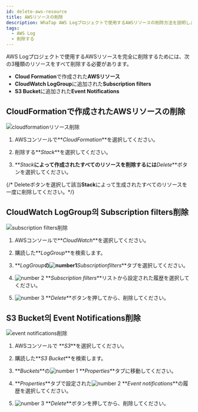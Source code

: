 ```yaml
---
id: delete-aws-resource
title: AWSリソースの削除
description: WhaTap AWS Logプロジェクトで使用するAWSリソースの削除方法を説明します。
tags:
  - AWS Log
  - 削除する
---
```



AWS Logプロジェクトで使用するAWSリソースを完全に削除するためには、次の3種類のリソースをすべて削除する必要があります。

- **Cloud Formation**で作成された**AWSリソース**
- **CloudWatch LogGroup**に追加された**Subscription filters**
- **S3 Bucket**に追加された**Event Notifications**

## CloudFormationで作成されたAWSリソースの削除

![cloudformationリソース削除](/img/aws-log-cloudformation-resource.png)

1. AWSコンソールで**_CloudFormation_**を選択してください。

2. 削除する**_Stack_**を選択してください。

3. **_Stack_**によって作成されたすべてのリソースを削除するには**_Delete_**ボタンを選択してください。

{/* Deleteボタンを選択して該当**Stack**によって生成されたすべてのリソースを一度に削除してください。*/}

## CloudWatch LogGroup의 Subscription filters削除

![subscription filters削除](/img/aws-log-delete-subscription-filter.png)

1. AWSコンソールで**_CloudWatch_**を選択してください。 

2. 購読した**_LogGroup_**を検索します。

3. **_LogGroup_**の![number1](/img/number-01.png)**_Subscriptionfilters_**タブを選択してください。 

4. ![number 2](/img/number-02.png) **_Subscription filters_**リストから設定された履歴を選択してください。 

5. ![number 3](/img/number-03.png) **_Delete_**ボタンを押してから、削除してください。

## S3 Bucket의 Event Notifications削除

![event notifications削除](/img/aws-log-delete-event-notification.png)

1. AWSコンソールで **_S3_**を選択してください。 

2. 購読した**_S3 Bucket_**を検索します。

3. **_Buckets_**の![number 1](/img/number-01.png) **_Properties_**タブに移動してください。 

4. **_Properties_**タブで設定された![number 2](/img/number-02.png) **_Event notifications_**の履歴を選択してください。 

5. ![number 3](/img/number-03.png) **_Delete_**ボタンを押してから、削除してください。
